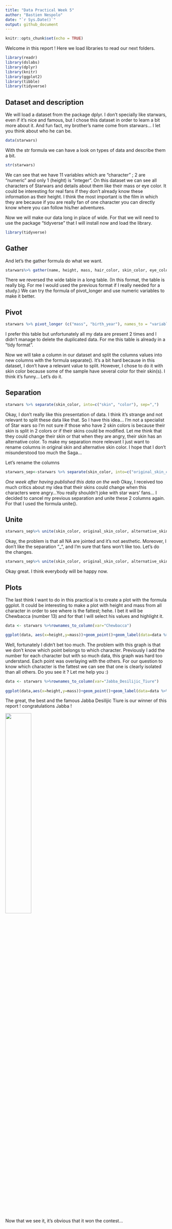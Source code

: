 ---
title: "Data Practical Week 5"
author: "Bastien Nespolo"
date: "`r Sys.Date()`"
output: github_document
---

```{r setup, include=FALSE}
knitr::opts_chunk$set(echo = TRUE)
```

Welcome in this report !
Here we load libraries to read our next folders.
```{r message=FALSE, warning=FALSE}
library(readr)
library(dslabs)
library(dplyr)
library(knitr)
library(ggplot2)
library(tibble)
library(tidyverse)

```

## Dataset and description

We will load a dataset from the package dplyr. I don't specially like starwars, even if it's nice and famous, but I chose this dataset in order to learn a bit more about it. And fun fact, my brother's name come from starwars... I let you think about who he can be. 
```{r datsaet}
data(starwars)
```

With the str formula we can have a look on types of data and describe them a bit.
```{r describe data}
str(starwars)
```

We can see that we have 11 variables which are "character" ; 2 are "numeric" and only 1 (height) is "integer".
On this dataset we can see all characters of Starwars and details about them like their mass or eye color. It could be interesting for real fans if they don't already know these information as their height. I think the most important is the film in which they are because if you are really fan of one character you can directly know where you can follow his/her adventures.

Now we will make our data long in place of wide. For that we will need to use the package "tidyverse" that I will install now and load the library.

```{r new library, message=FALSE, warning=FALSE}
library(tidyverse)
```

## Gather

And let's the gather formula do what we want.
```{r gather}
starwars%>% gather(name, height, mass, hair_color, skin_color, eye_color, birth_year, sex, gender, homeworld, species, films, vehicles, convert = TRUE)
```
There we reversed the wide table in a long table. (In this format, the table is really big. For me I would used the previous format if I really needed for a study.)
We can  try the formula of pivot_longer and use numeric variables to make it better.

## Pivot

```{r pivot longer}
starwars %>% pivot_longer (c("mass", "birth_year"), names_to = "variables")
```
I prefer this table but unfortunately all my data are present 2 times and I didn't manage to delete the duplicated data. For me this table is already in a "tidy format".

Now we  will take a column in our dataset and split the columns values into new columns with the formula separate(). It's a bit hard because in this dataset, I don't have a relevant value to split. However, I chose to do it with skin color because some of the sample have several color for their skin(s). I think it's funny... Let's do it.

## Separation 

```{r separation of column, message=FALSE, warning=FALSE}
starwars %>% separate(skin_color, into=c("skin", "color"), sep=",")
```
Okay, I don't really like this presentation of data. I think it's strange and not relevant to split these data like that.
So I have this idea... I'm not a specialist of Star wars so I'm not sure if those who have 2 skin colors is because their skin is split in 2 colors or if their skins could be modified. Let me think that they could change their skin or that when they are angry, their skin has an alternative color.
To make my separation more relevant I just want to rename columns in original skin and alternative skin color. I hope that I don't misunderstood too much the Saga...

Let's rename the columns
```{r separation with columns renamed}
starwars_sep<-starwars %>% separate(skin_color, into=c("original_skin_color", "alternative_skin_color"), sep=",")
```

*One week after having published this data on the web* 
Okay, I received too much critics about my idea that their skins could change when this characters were angry...You really shouldn't joke with star wars' fans...
I decided to cancel my previous separation and unite these 2 columns again. For that I used the formula unite().

## Unite

```{r unite columns for pleasure of fans}
starwars_sep%>% unite(skin_color, original_skin_color, alternative_skin_color) 
```
Okay, the problem is that all NA are jointed and it's not aesthetic. Moreover, I don't like the separation "_", and I'm sure that fans won't like too.
Let's do the changes.
```{r unite with aestethic corrections}
starwars_sep%>% unite(skin_color, original_skin_color, alternative_skin_color, sep = ",", na.rm = TRUE) 
```
Okay great. I think everybody will be happy now.

## Plots

The last think I want to do in this practical is to create a plot with the formula ggplot. It could be interesting to make a plot with height and mass from all character in order to see where is the fattest; hehe. I bet it will be Chewbacca (number 13) and for that I will select his values and highlight it.
```{r ggplot with height and mass}
data <- starwars %>%rownames_to_column(var="Chewbacca")

ggplot(data, aes(x=height,y=mass))+geom_point()+geom_label(data=data %>% filter(height==228 & mass==112),aes(label=Chewbacca))
```
Well, fortunately I didn't bet too much. The problem with this graph is that we don't know which point belongs to which character. Previously I add the number for each character but with so much data, this graph was hard too understand. Each point was overlaying with the others. For our question to know which character is the fattest we can see that one is clearly isolated than all others. Do you see it ?
Let me help you :)
```{r plot showing the fattest character of all the Saga}

data <- starwars %>%rownames_to_column(var="Jabba_Desilijic_Tiure")
 
ggplot(data,aes(x=height,y=mass))+geom_point()+geom_label(data=data %>%filter(height==175 & mass==1358),aes(label=Jabba_Desilijic_Tiure))
```
The great, the best and the famous Jabba Desilijic Tiure is our winner of this report !
congratulations Jabba !

![](https://www.nicepng.com/png/full/121-1219694_jabba-desilijic-tiure-of-tatooine-jabba-the-hutt.png){width=40%}

Now that we see it, it's obvious that it won the contest... 






